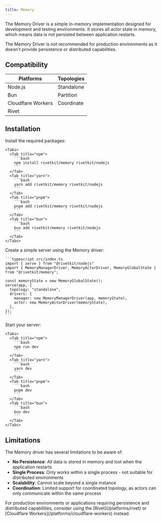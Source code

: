 ```yaml
---
title: Memory
---
```



The Memory Driver is a simple in-memory implementation designed for development and testing environments. It stores all actor state in memory, which means data is not persisted between application restarts.

<DriverNote />

<Warning>
  The Memory Driver is not recommended for production environments as it doesn't provide persistence or distributed capabilities.
</Warning>

## Compatibility

| Platforms | Topologies |
| --------- | ---------- |
| <Icon icon="check" iconType="solid" /> Node.js | <Icon icon="check" iconType="solid" /> Standalone |
| <Icon icon="check" iconType="solid" /> Bun     | <Icon icon="xmark" iconType="solid" color="gray" /> Partition  |
| <Icon icon="xmark" iconType="solid" color="gray" /> Cloudflare Workers | <Icon icon="xmark" iconType="solid" color="gray" /> Coordinate |
| <Icon icon="xmark" iconType="solid" color="gray" /> Rivet   |            |

## Installation

<Steps>
  <Step>
    Install the required packages:

    <Tabs>
      <Tab title="npm">
        ```bash
        npm install rivetkit/memory rivetkit/nodejs
        ```
      </Tab>
      <Tab title="yarn">
        ```bash
        yarn add rivetkit/memory rivetkit/nodejs
        ```
      </Tab>
      <Tab title="pnpm">
        ```bash
        pnpm add rivetkit/memory rivetkit/nodejs
        ```
      </Tab>
      <Tab title="bun">
        ```bash
        bun add rivetkit/memory rivetkit/nodejs
        ```
      </Tab>
    </Tabs>
  </Step>

  <Step>
    Create a simple server using the Memory driver:

    ```typescript src/index.ts
    import { serve } from "@rivetkit/nodejs"
    import { MemoryManagerDriver, MemoryActorDriver, MemoryGlobalState } from "@rivetkit/memory";

    const memoryState = new MemoryGlobalState();
    serve(app, {
      topology: "standalone",
      drivers: {
        manager: new MemoryManagerDriver(app, memoryState),
        actor: new MemoryActorDriver(memoryState),
      },
    });
    ```
  </Step>

  <Step>
    Start your server:

    <Tabs>
      <Tab title="npm">
        ```bash
        npm run dev
        ```
      </Tab>
      <Tab title="yarn">
        ```bash
        yarn dev
        ```
      </Tab>
      <Tab title="pnpm">
        ```bash
        pnpm dev
        ```
      </Tab>
      <Tab title="bun">
        ```bash
        bun dev
        ```
      </Tab>
    </Tabs>
  </Step>
</Steps>

## Limitations

The Memory driver has several limitations to be aware of:

- **No Persistence**: All data is stored in memory and lost when the application restarts
- **Single Process**: Only works within a single process - not suitable for distributed environments 
- **Scalability**: Cannot scale beyond a single instance
- **Coordination**: Limited support for coordinated topology, as actors can only communicate within the same process

<Tip>
  For production environments or applications requiring persistence and distributed capabilities, consider using the [Rivet](/platforms/rivet) or [Cloudflare Workers](/platforms/cloudflare-workers) instead.
</Tip>

